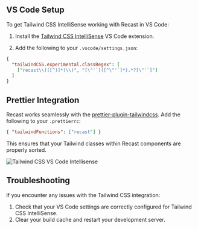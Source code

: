 
## VS Code Setup

To get Tailwind CSS IntelliSense working with Recast in VS Code:

1. Install the
   [Tailwind CSS IntelliSense](https://marketplace.visualstudio.com/items?itemName=bradlc.vscode-tailwindcss)
   VS Code extension.

2. Add the following to your `.vscode/settings.json`:

```json
{
  "tailwindCSS.experimental.classRegex": [
    ["recast\\(([^)]*)\\)", "[\"'`]([^\"'`]*).*?[\"'`]"]
  ]
}
```

## Prettier Integration

Recast works seamlessly with the
[prettier-plugin-tailwindcss](https://github.com/tailwindlabs/prettier-plugin-tailwindcss).
Add the following to your `.prettierrc`:

```json
{ "tailwindFunctions": ["recast"] }
```

This ensures that your Tailwind classes within Recast components are properly
sorted.

<div className="mt-8 overflow-hidden rounded-lg">
  <Image
    src="https://raw.githubusercontent.com/reactivepixels/recast/main/packages/docs/public/images/tailwind-css-vscode-intellisense.png"
    alt="Tailwind CSS VS Code Intellisense"
    width={891}
    height={546}
  />
</div>

## Troubleshooting

If you encounter any issues with the Tailwind CSS integration:

1. Check that your VS Code settings are correctly configured for Tailwind CSS
   IntelliSense.
2. Clear your build cache and restart your development server.
